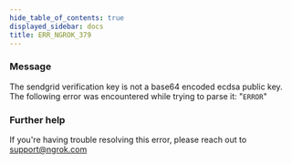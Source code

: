 ```yaml
---
hide_table_of_contents: true
displayed_sidebar: docs
title: ERR_NGROK_379
---
```


### Message

The sendgrid verification key is not a base64 encoded ecdsa public key. The following error was encountered while trying to parse it: "`ERROR`"

### Further help

If you're having trouble resolving this error, please reach out to [support@ngrok.com](mailto:support@ngrok.com?subject=Help%20with%20ERR_NGROK_379)
